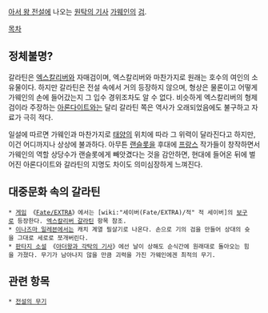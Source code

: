 {{{+1 Galatine}}}

[[아서 왕 전설]]에 나오는 [[원탁의 기사]] [[가웨인]]의 [[검]].

[[목차]]
== 정체불명? ==
갈라틴은 [[엑스칼리버]]와 자매검이며, 엑스칼리버와 마찬가지로 원래는 호수의 여인의 소유물이다. 하지만 갈라틴은 전설 속에서 거의 등장하지 않으며, 형상은 물론이고 어떻게 가웨인의 손에 들어갔는지 그 입수 경위조차도 알 수 없다. 비슷하게 엑스칼리버의 형제검이라 주장하는 [[아론다이트]]와는 달리 갈라틴 쪽은 역사가 오래되었음에도 불구하고 자료가 극히 적다.

일설에 따르면 가웨인과 마찬가지로 [[태양]]의 위치에 따라 그 위력이 달라진다고 하지만, 이건 어디까지나 상상에 불과하다. 아무튼 [[랜슬롯]]을 후대에 [[프랑스]] 작가들이 창작하면서 가웨인의 역할 상당수가 랜슬롯에게 빼앗겼다는 것을 감안하면, 현대에 들어온 뒤에 벌어진 아론다이트와 갈라틴의 지명도 차이도 의미심장하게 느껴진다.

== 대중문화 속의 갈라틴 ==
 * [[게임]] 《[[Fate/EXTRA]]》에서는 [wiki:"세이버(Fate/EXTRA)/적" 적 세이버]의 [[보구]]로 등장한다. [[엑스칼리버 갈라틴]] 항목 참조.
 * [[이나즈마 일레븐]]에서는 캐치 계열 필살기로 나온다. 손으로 기의 검을 만들어 상대의 슛을 그대로 세로로 쪼개버린다.
 * [[판타지 소설]] 《[[아더왕과 각탁의 기사]]》에선 날이 상해도 순식간에 원래대로 돌아오는 힘을 가졌다. 무기가 남아나지 않을 만큼 괴력을 가진 가웨인에겐 최적의 무기.

== 관련 항목 ==
 * [[전설의 무기]]
